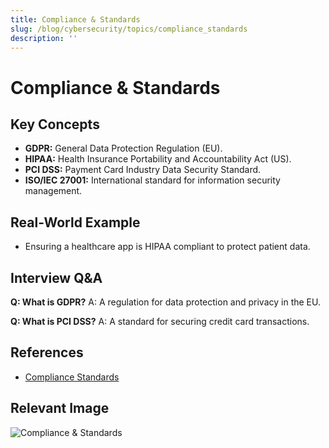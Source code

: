 ```yaml
---
title: Compliance & Standards
slug: /blog/cybersecurity/topics/compliance_standards
description: ''
---
```

# Compliance & Standards

## Key Concepts
- **GDPR:** General Data Protection Regulation (EU).
- **HIPAA:** Health Insurance Portability and Accountability Act (US).
- **PCI DSS:** Payment Card Industry Data Security Standard.
- **ISO/IEC 27001:** International standard for information security management.

## Real-World Example
- Ensuring a healthcare app is HIPAA compliant to protect patient data.

## Interview Q&A
**Q: What is GDPR?**
A: A regulation for data protection and privacy in the EU.

**Q: What is PCI DSS?**
A: A standard for securing credit card transactions.

## References
- [Compliance Standards](https://www.iso.org/isoiec-27001-information-security.html)

## Relevant Image
![Compliance & Standards](https://www.iso.org/files/live/sites/isoorg/files/store/en/PUB100438.jpg)
